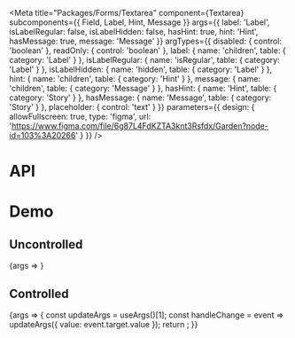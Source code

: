 
<Meta
  title="Packages/Forms/Textarea"
  component={Textarea}
  subcomponents={{ Field, Label, Hint, Message }}
  args={{
    label: 'Label',
    isLabelRegular: false,
    isLabelHidden: false,
    hasHint: true,
    hint: 'Hint',
    hasMessage: true,
    message: 'Message'
  }}
  argTypes={{
    disabled: { control: 'boolean' },
    readOnly: { control: 'boolean' },
    label: { name: 'children', table: { category: 'Label' } },
    isLabelRegular: { name: 'isRegular', table: { category: 'Label' } },
    isLabelHidden: { name: 'hidden', table: { category: 'Label' } },
    hint: { name: 'children', table: { category: 'Hint' } },
    message: { name: 'children', table: { category: 'Message' } },
    hasHint: { name: 'Hint', table: { category: 'Story' } },
    hasMessage: { name: 'Message', table: { category: 'Story' } },
    placeholder: { control: 'text' }
  }}
  parameters={{
    design: {
      allowFullscreen: true,
      type: 'figma',
      url: 'https://www.figma.com/file/6g87L4FdKZTA3knt3Rsfdx/Garden?node-id=103%3A20266'
    }
  }}
/>

# API

<ArgsTable />

# Demo

## Uncontrolled

<Canvas>
  <Story name="Uncontrolled" args={{ placeholder: 'Placeholder' }}>
    {args => <TextareaStory {...args} />}
  </Story>
</Canvas>

## Controlled

<Canvas>
  <Story name="Controlled" args={{ value: 'Value' }}>
    {args => {
      const updateArgs = useArgs()[1];
      const handleChange = event => updateArgs({ value: event.target.value });
      return <TextareaStory {...args} onChange={handleChange} />;
    }}
  </Story>
</Canvas>
